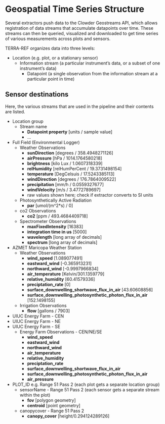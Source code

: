 # Geospatial Time Series Structure

Several extractors push data to the Clowder Geostreams API, which allows registration of data streams that accumulate datapoints over time. These streams can then be queried, visualized and downloaded to get time series of various measurements across plots and sensors.

TERRA-REF organizes data into three levels:

* Location \(e.g. plot, or a stationary sensor\)
  * Information stream \(a particular instrument's data, or a subset of one instrument's data\)
    * Datapoint \(a single observation from the information stream at a particular point in time\)

## Sensor destinations

Here, the various streams that are used in the pipeline and their contents are listed.

* Location group
  * Stream name
    * **Datapoint property** \[units / sample value\]
    * ...
* Full Field \(Environmental Logger\)
  * Weather Observations
    * **sunDirection** \[degrees / 358.4948271126\]
    * **airPressure** \[hPa / 1014.1764580218\]
    * **brightness** \[kilo Lux / 1.0607318339\]
    * **relHumidity** \[relHumPerCent / 19.3731498154\]
    * **temperature** \[DegCelsuis / 17.5243385113\]
    * **windDirection** \[degrees / 176.7864009522\]
    * **precipitation** \[mm/h / 0.0559327677\]
    * **windVelocity** \[m/s / 3.4772789697\]
    * raw values shown here; check if extractor converts to SI units
  * Photosynthetically Active Radiation
    * **par** \[umol/\(m^2\*s\) / 0\]
  * co2 Observations
    * **co2** \[ppm / 493.4684409718\]
  * Spectrometer Observations
    * **maxFixedIntensity** \[16383\]
    * **integration time in us** \[5000\]
    * **wavelength** \[long array of decimals\]
    * **spectrum** \[long array of decimals\]
* AZMET Maricopa Weather Station
  * Weather Observations 
    * **wind\_speed** \[1.089077491\]
    * **eastward\_wind** \[-0.365913231\]
    * **northward\_wind** \[-0.9997966834\]
    * **air\_temperature** \[Kelvin/301.1359779\]
    * **relative\_humidity** \[60.41579336\]
    * **preciptation\_rate** \[0\]
    * **surface\_downwelling\_shortwave\_flux\_in\_air** \[43.60608856\]
    * **surface\_downwelling\_photosynthetic\_photon\_flux\_in\_air** \[152.1498155\]
  * Irrigation Observations
    * **flow** \[gallons / 7903\]
* UIUC Energy Farm - CEN
* UIUC Energy Farm - NE
* UIUC Energy Farm - SE
  * Energy Farm Observations - CEN/NE/SE
    * **wind\_speed**
    * **eastward\_wind**
    * **northward\_wind**
    * **air\_temperature**
    * **relative\_humidity**
    * **preciptation\_rate**
    * **surface\_downwelling\_shortwave\_flux\_in\_air**
    * **surface\_downwelling\_photosynthetic\_photon\_flux\_in\_air**
    * **air\_pressure**
* PLOT\_ID e.g. Range 51 Pass 2 \(each plot gets a separate location group\)
  * sensorName - Range 51 Pass 2 \(each sensor gets a separate stream within the plot\)
    * **fov** \[polygon geometry\]
    * **centroid** \[point geometry\]
  * canopycover - Range 51 Pass 2
    * **canopy\_cover** \[height/0.294124289126\]

